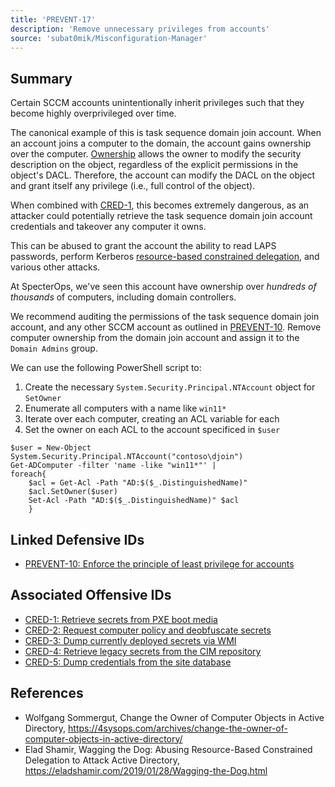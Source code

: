 ```yaml
---
title: 'PREVENT-17'
description: 'Remove unnecessary privileges from accounts'
source: 'subat0mik/Misconfiguration-Manager'
---
```


## Summary
Certain SCCM accounts unintentionally inherit privileges such that they become highly overprivileged over time.

The canonical example of this is task sequence domain join account. When an account joins a computer to the domain, the account gains ownership over the computer. [Ownership](https://bloodhound.readthedocs.io/en/latest/data-analysis/edges.html#owns) allows the owner to modify the security description on the object, regardless of the explicit permissions in the object's DACL. Therefore, the account can modify the DACL on the object and grant itself any privilege (i.e., full control of the object).

When combined with [CRED-1](../../../attack-techniques/CRED/CRED-1/cred-1_description), this becomes extremely dangerous, as an attacker could potentially retrieve the task sequence domain join account credentials and takeover any computer it owns.

This can be abused to grant the account the ability to read LAPS passwords, perform Kerberos [resource-based constrained delegation](https://eladshamir.com/2019/01/28/Wagging-the-Dog.html), and various other attacks.

At SpecterOps, we've seen this account have ownership over _hundreds of thousands_ of computers, including domain controllers.

We recommend auditing the permissions of the task sequence domain join account, and any other SCCM account as outlined in [PREVENT-10](../PREVENT-10/prevent-10_description). Remove computer ownership from the domain join account and assign it to the `Domain Admins` group.

We can use the following PowerShell script to:

1. Create  the necessary `System.Security.Principal.NTAccount` object for `SetOwner`
2. Enumerate all computers with a name like `win11*`
3. Iterate over each computer, creating an ACL variable for each
4. Set the owner on each ACL to the account specificed in `$user`

```
$user = New-Object System.Security.Principal.NTAccount("contoso\djoin")
Get-ADComputer -filter 'name -like "win11*"' |
foreach{
    $acl = Get-Acl -Path "AD:$($_.DistinguishedName)"
    $acl.SetOwner($user)
    Set-Acl -Path "AD:$($_.DistinguishedName)" $acl
    }
```

## Linked Defensive IDs
- [PREVENT-10: Enforce the principle of least privilege for accounts](../PREVENT-10/prevent-10_description)

## Associated Offensive IDs
- [CRED-1: Retrieve secrets from PXE boot media](../../../attack-techniques/CRED/CRED-1/cred-1_description)
- [CRED-2: Request computer policy and deobfuscate secrets](../../../attack-techniques/CRED/CRED-2/cred-2_description)
- [CRED-3: Dump currently deployed secrets via WMI](../../../attack-techniques/CRED/CRED-3/cred-3_description)
- [CRED-4: Retrieve legacy secrets from the CIM repository](../../../attack-techniques/CRED/CRED-4/cred-4_description)
- [CRED-5: Dump credentials from the site database](../../../attack-techniques/CRED/CRED-5/) 

## References
- Wolfgang Sommergut, Change the Owner of Computer Objects in Active Directory, https://4sysops.com/archives/change-the-owner-of-computer-objects-in-active-directory/
- Elad Shamir, Wagging the Dog: Abusing Resource-Based Constrained Delegation to Attack Active Directory, https://eladshamir.com/2019/01/28/Wagging-the-Dog.html

